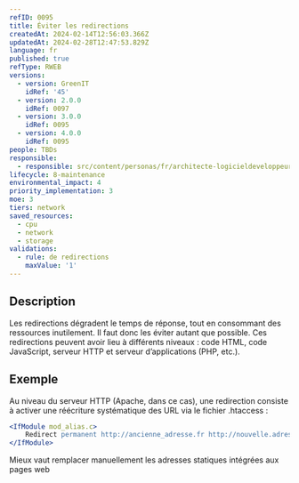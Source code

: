 ```yaml
---
refID: 0095
title: Éviter les redirections
createdAt: 2024-02-14T12:56:03.366Z
updatedAt: 2024-02-28T12:47:53.829Z
language: fr
published: true
refType: RWEB
versions:
  - version: GreenIT
    idRef: '45'
  - version: 2.0.0
    idRef: 0097
  - version: 3.0.0
    idRef: 0095
  - version: 4.0.0
    idRef: 0095
people: TBDs
responsible:
  - responsible: src/content/personas/fr/architecte-logicieldeveloppeur.mdx
lifecycle: 8-maintenance
environmental_impact: 4
priority_implementation: 3
moe: 3
tiers: network
saved_resources:
  - cpu
  - network
  - storage
validations:
  - rule: de redirections
    maxValue: '1'
---
```


## Description

Les redirections dégradent le temps de réponse, tout en consommant des ressources inutilement. Il faut donc les éviter autant que possible. Ces redirections peuvent avoir lieu à différents niveaux : code HTML, code JavaScript, serveur HTTP et serveur d’applications (PHP, etc.).

## Exemple

Au niveau du serveur HTTP (Apache, dans ce cas), une redirection consiste à activer une réécriture systématique des URL via le fichier
.htaccess :

```apache
<IfModule mod_alias.c>
    Redirect permanent http://ancienne_adresse.fr http://nouvelle.adresse.fr/
</IfModule>
```

Mieux vaut remplacer manuellement les adresses statiques intégrées aux pages web
